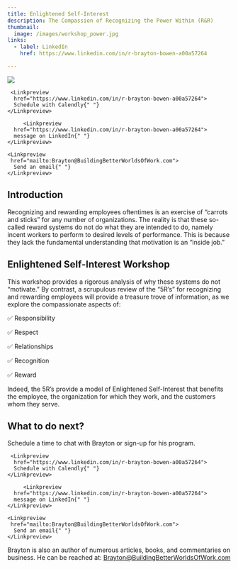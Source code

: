 ```yaml
---
title: Enlightened Self-Interest
description: The Compassion of Recognizing the Power Within (R&R)
thumbnail:
  image: /images/workshop_power.jpg
links:
  - label: LinkedIn
    href: https://www.linkedin.com/in/r-brayton-bowen-a00a57264

---
```



<div className="flex max-w-[800px] flex-col gap-4 ">
  <img
   src="/images/workshop_power.jpg"
    className="w-full rounded-xl border shadow-2xl"
  />
  <div className="flex w-full flex-col gap-2 my-8 sm:flex-row">

     <Linkpreview 
      href="https://www.linkedin.com/in/r-brayton-bowen-a00a57264">
      Schedule with Calendly{" "}
    </Linkpreview>

         <Linkpreview 
      href="https://www.linkedin.com/in/r-brayton-bowen-a00a57264">
      message on LinkedIn{" "}
    </Linkpreview>

    <Linkpreview 
     href="mailto:Brayton@BuildingBetterWorldsOfWork.com">
      Send an email{" "}
    </Linkpreview>

  </div>
</div>



## Introduction

Recognizing and rewarding employees oftentimes is an exercise of “carrots and sticks” for any number of organizations. The reality is that these so-called reward systems do not do what they are intended to do, namely incent workers to perform to desired levels of performance. This is because they lack the fundamental understanding that motivation is an “inside job.”


## Enlightened Self-Interest Workshop

This workshop provides a rigorous analysis of why these systems do not “motivate.” By contrast, a scrupulous review of the “5R’s” for recognizing and rewarding employees will provide a treasure trove of information, as we explore the compassionate aspects of:

✅ Responsibility

✅ Respect

✅ Relationships

✅ Recognition

✅ Reward


Indeed, the 5R’s provide a model of Enlightened Self-Interest that benefits the employee, the organization for which they work, and the customers whom they serve.

## What to do next?


Schedule a time to chat with Brayton or sign-up for his program.

<div className="flex max-w-[800px] flex-col gap-4">

  <div className="flex w-full flex-col gap-2 my-8 sm:flex-row">

     <Linkpreview
      href="https://www.linkedin.com/in/r-brayton-bowen-a00a57264">
      Schedule with Calendly{" "}
    </Linkpreview>

         <Linkpreview
      href="https://www.linkedin.com/in/r-brayton-bowen-a00a57264">
      message on LinkedIn{" "}
    </Linkpreview>

    <Linkpreview
     href="mailto:Brayton@BuildingBetterWorldsOfWork.com">
      Send an email{" "}
    </Linkpreview>

  </div>
</div>

<CognitoFormEmbed src = "https://www.cognitoforms.com/f/IehzsXNmx0ekLsE6scWo-Q/1" />

Brayton is also an author of numerous articles, books, and commentaries on business. He can be reached at: Brayton@BuildingBetterWorldsOfWork.com
